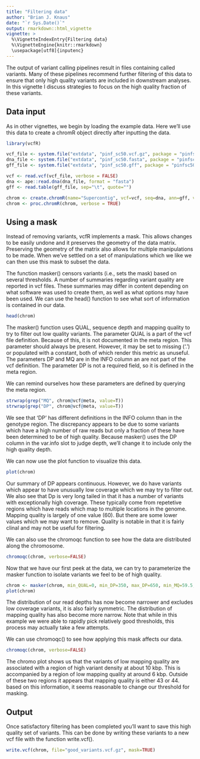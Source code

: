 ```yaml
---
title: "Filtering data"
author: "Brian J. Knaus"
date: "`r Sys.Date()`"
output: rmarkdown::html_vignette
vignette: >
  %\VignetteIndexEntry{Filtering data}
  %\VignetteEngine{knitr::rmarkdown}
  \usepackage[utf8]{inputenc}
---
```



The output of variant calling pipelines result in files containing called variants.
Many of these pipelines recommend further filtering of this data to ensure that only high quality variants are included in downstream analyses.
In this vignette I discuss strategies to focus on the high quality fraction of these variants.


## Data input

As in other vignettes, we begin by loading the example data.
Here we'll use this data to create a chromR object directly after inputting the data.


```r
library(vcfR)

vcf_file <- system.file("extdata", "pinf_sc50.vcf.gz", package = "pinfsc50")
dna_file <- system.file("extdata", "pinf_sc50.fasta", package = "pinfsc50")
gff_file <- system.file("extdata", "pinf_sc50.gff", package = "pinfsc50")

vcf <- read.vcf(vcf_file, verbose = FALSE)
dna <- ape::read.dna(dna_file, format = "fasta")
gff <- read.table(gff_file, sep="\t", quote="")

chrom <- create.chromR(name="Supercontig", vcf=vcf, seq=dna, ann=gff, verbose=TRUE)
chrom <- proc.chromR(chrom, verbose = TRUE)

```



## Using a mask


Instead of removing variants, vcfR implements a mask.
This allows changes to be easily undone and it preserves the geometry of the data matrix.
Preserving the geometry of the matrix also allows for multiple manipulations to be made.
When we've settled on a set of manipulations which we like we can then use this mask to subset the data.


The function masker() censors variants (i.e., sets the mask) based on several thresholds.
A number of summaries regarding variant quality are reported in vcf files.
These summaries may differ in content depending on what software was used to create them, as well as what options may have been used.
We can use the head() function to see what sort of information is contained in our data.


```r
head(chrom)
```


The masker() function uses QUAL, sequence depth and mapping quality to try to filter out low quality variants.
The parameter QUAL is a part of the vcf file definition.
Because of this, it is not documented in the meta region.
This parameter should always be present.
However, it may be set to missing ('.') or populated with a constant, both of which render this metric as unuseful.
The parameters DP and MQ are in the INFO column an are not part of the vcf definition.
The parameter DP is not a required field, so it is defined in the meta region.


We can remind ourselves how these parameters are defined by querying the meta region.


```r
strwrap(grep("MQ", chrom@vcf@meta, value=T))
strwrap(grep("DP", chrom@vcf@meta, value=T))
```


We see that 'DP' has different definitions in the INFO column than in the genotype region.
The discrepancy appears to be due to some variants which have a high number of raw reads but only a fraction of these have been determined to be of high quality.
Because masker() uses the DP column in the var.info slot to judge depth, we'll change it to include only the high quality depth.



We can now use the plot function to visualize this data.


```r
plot(chrom)
```


Our summary of DP appears continuous.
However, we do have variants which appear to have unusually low coverage which we may try to filter out.
We also see that Dp is very long tailed in that it has a number of variants with exceptionally high coverage.
These typically come from repetetive regions which have reads which map to multiple locations in the genome.
Mapping quality is largely of one value (60).
But there are some lower values which we may want to remove.
Quality is notable in that it is fairly clinal and may not be useful for filtering.


We can also use the chromoqc function to see how the data are distributed along the chromosome.


```r
chromoqc(chrom, verbose=FALSE)
```




Now that we have our first peek at the data, we can try to parameterize the masker function to isolate variants we feel to be of high quality.


```r
chrom <- masker(chrom, min_QUAL=0, min_DP=350, max_DP=650, min_MQ=59.5, max_MQ=60.5)
plot(chrom)
```


The distribution of our read depths has now become narrower and excludes low coverage variants, it is also fairly symmetric.
The distribution of mapping quality has also become more narrow.
Note that while in this example we were able to rapidly pick relatively good thresholds, this process may actually take a few attempts.




We can use chromoqc() to see how applying this mask affects our data.


```r
chromoqc(chrom, verbose=FALSE)
```



The chromo plot shows us that the variants of low mapping quality are associated with a region of high variant density at about 10 kbp.
This is accompanied by a region of low mapping quality at around 6 kbp.
Outside of these two regions it appears that mapping quality is either 43 or 44.
based on this information, it seems reasonable to change our threshold for masking.




## Output


Once satisfactory filtering has been completed you'll want to save this high quality set of variants.
This can be done by writing these variants to a new vcf file with the function write.vcf().


```r
write.vcf(chrom, file="good_variants.vcf.gz", mask=TRUE)
```




